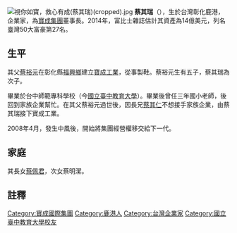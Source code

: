 [[File:視你如寶，救心有成(蔡其瑞)(cropped).jpg|thumb]]
{{blpunsourced|time=2015-11-28T06:58:20+00:00}}
'''蔡其瑞'''（{{bd|1940年||||}}），生於台灣彰化鹿港，企業家，為[[寶成集團|寶成集團]]董事長。2014年，富比士雜誌估計其資產為14億美元，列名臺灣50大富豪第27名。

==生平==
其父[[蔡裕元|蔡裕元]]在彰化縣[[福興鄉_(台灣)|福興鄉]]建立[[寶成工業|寶成工業]]，從事製鞋。蔡裕元生有五子，蔡其瑞為次子。

畢業於台中師範專科學校（今[[國立臺中教育大學|國立臺中教育大學]]）。畢業後曾任三年國小老師，後回到家族企業幫忙。在其父蔡裕元過世後，因長兄[[蔡其仁|蔡其仁]]不想接手家族企業，由蔡其瑞接下寶成工業。

2008年4月，發生中風後，開始將集團經營權移交給下一代。

==家庭==
其長女[[蔡佩君|蔡佩君]]，次女蔡明潔。

==註釋==
{{reflist}}

[[Category:寶成國際集團|Category:寶成國際集團]]
[[Category:鹿港人|Category:鹿港人]]
[[Category:台灣企業家|Category:台灣企業家]]
[[Category:國立臺中教育大學校友|Category:國立臺中教育大學校友]]